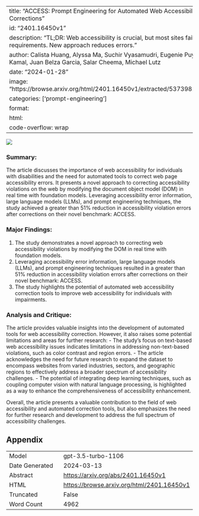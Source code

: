 
---
title: "ACCESS: Prompt Engineering for Automated Web Accessibility Violation Corrections"
id: "2401.16450v1"
description: "TL;DR: Web accessibility is crucial, but most sites fail to meet requirements. New approach reduces errors."
author: Calista Huang, Alyssa Ma, Suchir Vyasamudri, Eugenie Puype, Sayem Kamal, Juan Belza Garcia, Salar Cheema, Michael Lutz
date: "2024-01-28"
image: "https://browse.arxiv.org/html/2401.16450v1/extracted/5373981/big_picture.png"
categories: ['prompt-engineering']
format:
  html:
    code-overflow: wrap
---

![](https://browse.arxiv.org/html/2401.16450v1/extracted/5373981/big_picture.png)

### **Summary:**
The article discusses the importance of web accessibility for individuals with disabilities and the need for automated tools to correct web page accessibility errors. It presents a novel approach to correcting accessibility violations on the web by modifying the document object model (DOM) in real time with foundation models. Leveraging accessibility error information, large language models (LLMs), and prompt engineering techniques, the study achieved a greater than 51% reduction in accessibility violation errors after corrections on their novel benchmark: ACCESS.

### Major Findings:
1. The study demonstrates a novel approach to correcting web accessibility violations by modifying the DOM in real time with foundation models.
2. Leveraging accessibility error information, large language models (LLMs), and prompt engineering techniques resulted in a greater than 51% reduction in accessibility violation errors after corrections on their novel benchmark: ACCESS.
3. The study highlights the potential of automated web accessibility correction tools to improve web accessibility for individuals with impairments.

### Analysis and Critique:
The article provides valuable insights into the development of automated tools for web accessibility correction. However, it also raises some potential limitations and areas for further research:
- The study's focus on text-based web accessibility issues indicates limitations in addressing non-text-based violations, such as color contrast and region errors.
- The article acknowledges the need for future research to expand the dataset to encompass websites from varied industries, sectors, and geographic regions to effectively address a broader spectrum of accessibility challenges.
- The potential of integrating deep learning techniques, such as coupling computer vision with natural language processing, is highlighted as a way to enhance the comprehensiveness of accessibility enhancement.

Overall, the article presents a valuable contribution to the field of web accessibility and automated correction tools, but also emphasizes the need for further research and development to address the full spectrum of accessibility challenges.

## Appendix

|          |          |
|----------|----------|
| Model     | gpt-3.5-turbo-1106       |
| Date Generated     | 2024-03-13       |
| Abstract | [https://arxiv.org/abs/2401.16450v1](https://arxiv.org/abs/2401.16450v1)        |
| HTML     | [https://browse.arxiv.org/html/2401.16450v1](https://browse.arxiv.org/html/2401.16450v1)       |
| Truncated       | False       |
| Word Count       | 4962       |